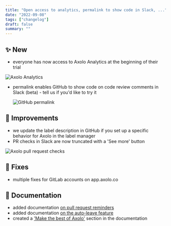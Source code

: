 ```yaml
---
title: "Open access to analytics, permalink to show code in Slack, ..."
date: "2022-09-08"
tags: ["changelog"]
draft: false
summary: ""
---
```


## ✨ New

- everyone has now access to Axolo Analytics at the beginning of their trial

<div className="flex content-center justify-center ">
  <div className=" max-w-[550px] rounded-lg shadow-lg">
    <Image
      width={1456 / 2}
      height={1218 / 2}
      src="/blog/static/images/changelog/analytics.webp"
      alt="Axolo Analytics"
    />
  </div>
</div>

- permalink enables GitHub to show code on code review comments in Slack (beta) - tell us if you'd like to try it

  <div className="flex justify-center ">
    <div className=" max-w-[550px] rounded-lg shadow-lg">
      <Image
        width={763 / 2}
        height={693 / 2}
        src="/blog/static/images/changelog/permalink.PNG"
        alt="GitHub permalink"
      />
    </div>
  </div>

## 🔨 Improvements

- we update the label description in GitHub if you set up a specific behavior for Axolo in the label manager
- PR checks in Slack are now truncated with a 'See more' button

<div className='flex justify-center '>

  <Image
    width={624/2}
    height={238/2}
    src="/blog/static/images/changelog/pr-checks.PNG"
    alt="Axolo pull request checks"
  />
</div>

## 🐞 Fixes

- multiple fixes for GitLab accounts on app.axolo.co

## 📖 Documentation

- added documentation [on pull request reminders](https://axolo.co/docs/guides/settings#daily-reminders-for-pull-requests)
- added documentation [on the auto-leave feature](https://axolo.co/docs/guides/features#automatically-leave-a-channel-once-approved)
- created a ['Make the best of Axolo'](https://axolo.co/docs/gettingstarted/best-of-axolo) section in the documentation
